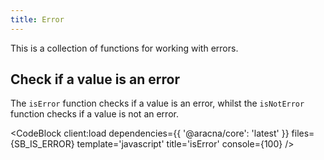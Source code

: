 ```yaml
---
title: Error
---
```



This is a collection of functions for working with errors.

## Check if a value is an error

The `isError` function checks if a value is an error, whilst the `isNotError` function checks if a value is not an error.

<CodeBlock client:load dependencies={{ '@aracna/core': 'latest' }} files={SB_IS_ERROR} template='javascript' title='isError' console={100} />
